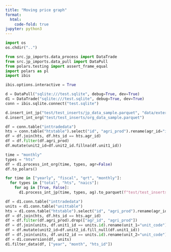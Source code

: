 ```yaml
---
title: "Moving price graph"
format:
  html:
    code-fold: true
jupyter: python3
---
```


```python
import os
os.chdir("..")
```

```python
from src.jp_imports.data_process import DataTrade
from src.jp_imports.data_pull import DataPull
from polars.testing import assert_frame_equal
import polars as pl
import ibis

ibis.options.interactive = True

d = DataPull("sqlite:///test.sqlite", debug=True, dev=True)
d1 = DataTrade("sqlite:///test.sqlite", debug=True, dev=True)
conn = ibis.sqlite.connect("test.sqlite")
```

```python
d.insert_int_jp("test/test_inserts/jp_data_sample.parquet", "data/external/code_agr.json")
d.insert_int_org("test/test_inserts/org_data_sample.parquet")
```

```python
df = conn.table("inttradedata")
hts = conn.table("htstable").select("id", "agri_prod").rename(agr_id="id")
df = df.join(hts, df.hts_id == hts.agr_id)
df = df.filter(df.agri_prod)
df.mutate(unit2_id=df.unit2_id.fillna(df.unit1_id))
```

```python
time = "monthly"
types = "hts"
df = d1.process_int_org(time, types, agr=False)
df.to_polars()
```

```python
for time in ["yearly", "fiscal", "qrt", "monthly"]:
  for types in ["total", "hts", "naics"]:
    for ag in [True, False]:
      d1.process_int_jp(time, types, ag).to_parquet(f"test/test_inserts/jp_results_{time}_{types}_{ag}.parquet")
```


```python
df = d1.conn.table("inttradedata")
units = d1.conn.table("unittable")
hts = d1.conn.table("htstable").select("id", "agri_prod").rename(agr_id="id")
df = df.join(hts, df.hts_id == hts.agr_id)
df = df.filter(df.agri_prod).drop(["agr_id", "agri_prod"])
df = df.join(units, df.unit1_id == units.id).rename(unit_1="unit_code")
df = df.mutate(unit2_id=df.unit2_id.fill_null(df.unit1_id))
df = df.join(units, df.unit2_id == units.id).rename(unit_2="unit_code")
df = d1.conversion(df, units)
d1.filter_data(df, ["year", "month", "hts_id"])
```